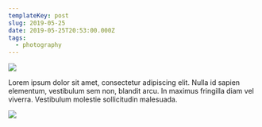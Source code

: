 ```yaml
---
templateKey: post
slug: 2019-05-25
date: 2019-05-25T20:53:00.000Z
tags:
  - photography
---
```

![](../../static/assets/20190524-IMG_2266.jpg)

Lorem ipsum dolor sit amet, consectetur adipiscing elit. Nulla id sapien elementum, vestibulum sem non, blandit arcu. In maximus fringilla diam vel viverra. Vestibulum molestie sollicitudin malesuada.

![](../../static/assets/20190525-IMG_2298.jpg)
